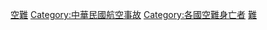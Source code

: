 [[Category:中華民國意外身亡者|空難]]
[[Category:中華民國航空事故|Category:中華民國航空事故]]
[[Category:各國空難身亡者|Category:各國空難身亡者]]
[[Category:中華民國航空人物|難]]